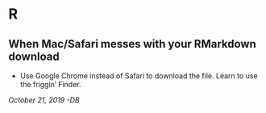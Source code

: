 # R

## When Mac/Safari messes with your RMarkdown download

* Use Google Chrome instead of Safari to download the file. Learn to use the friggin' Finder.

*October 21, 2019 -DB*
